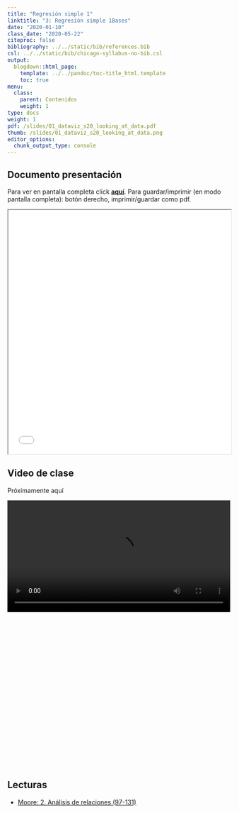 ```yaml
---
title: "Regresión simple 1"
linktitle: "3: Regresión simple 1Bases"
date: "2020-01-10"
class_date: "2020-05-22"
citeproc: false
bibliography: ../../static/bib/references.bib
csl: ../../static/bib/chicago-syllabus-no-bib.csl
output:
  blogdown::html_page:
    template: ../../pandoc/toc-title_html.template
    toc: true
menu:
  class:
    parent: Contenidos
    weight: 1
type: docs
weight: 1
pdf: /slides/01_dataviz_s20_looking_at_data.pdf
thumb: /slides/01_dataviz_s20_looking_at_data.png
editor_options:
  chunk_output_type: console
---
```


## Documento presentación

<span class="sidenote">Para ver en pantalla completa click [**aquí**](/slides/03-regsimple1/03_regsimple1.html). Para guardar/imprimir (en modo pantalla completa): botón derecho, imprimir/guardar como pdf. </span>

<iframe src=/slides/03-regsimple1/03_regsimple1.html height="550" width=100% allowfullscreen="true">
</iframe>

## Video de clase

<span class="sidenote"> Próximamente aquí </span>

<div style="width: 100%; height: 600px; overflow: hidden;">
<video  style="width: 100%;" controls>
<source src=" " type="video/mp4">
</video>
</div>

## Lecturas

- [Moore: 2. Análisis de relaciones (97-131)](/docs/lecturas/moore_analisisderelaciones1.pdf)
